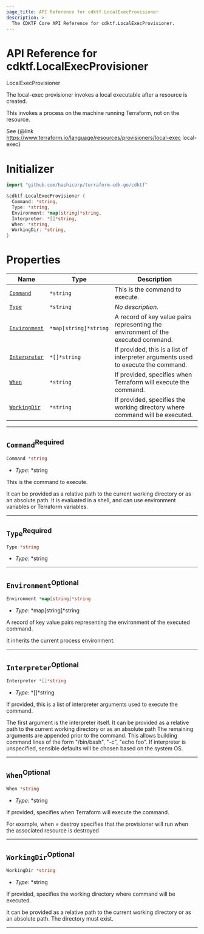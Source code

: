 ```yaml
---
page_title: API Reference for cdktf.LocalExecProvisioner
description: >-
  The CDKTF Core API Reference for cdktf.LocalExecProvisioner.
---
```


<!-- This file is generated through yarn generate-docs -->

# API Reference for cdktf.LocalExecProvisioner

   LocalExecProvisioner <a name="LocalExecProvisioner" id="cdktf.LocalExecProvisioner"></a>
  
  The local-exec provisioner invokes a local executable after a resource is created.
  
  This invokes a process on the machine running Terraform, not on the resource.
  
  See {@link https://www.terraform.io/language/resources/provisioners/local-exec local-exec}
  
  # Initializer <a name="Initializer" id="cdktf.LocalExecProvisioner.Initializer"></a>
  
  ```go
  import "github.com/hashicorp/terraform-cdk-go/cdktf"
  
  &cdktf.LocalExecProvisioner {
  	Command: *string,
  	Type: *string,
  	Environment: *map[string]*string,
  	Interpreter: *[]*string,
  	When: *string,
  	WorkingDir: *string,
  }
  ```
  
  # Properties <a name="Properties" id="Properties"></a>
  
  | **Name** | **Type** | **Description** |
  | --- | --- | --- |
  | <code><a href="#cdktf.LocalExecProvisioner.property.command">Command</a></code> | <code>*string</code> | This is the command to execute. |
  | <code><a href="#cdktf.LocalExecProvisioner.property.type">Type</a></code> | <code>*string</code> | *No description.* |
  | <code><a href="#cdktf.LocalExecProvisioner.property.environment">Environment</a></code> | <code>*map[string]*string</code> | A record of key value pairs representing the environment of the executed command. |
  | <code><a href="#cdktf.LocalExecProvisioner.property.interpreter">Interpreter</a></code> | <code>*[]*string</code> | If provided, this is a list of interpreter arguments used to execute the command. |
  | <code><a href="#cdktf.LocalExecProvisioner.property.when">When</a></code> | <code>*string</code> | If provided, specifies when Terraform will execute the command. |
  | <code><a href="#cdktf.LocalExecProvisioner.property.workingDir">WorkingDir</a></code> | <code>*string</code> | If provided, specifies the working directory where command will be executed. |
  
  ---
  
  ## `Command`<sup>Required</sup> <a name="Command" id="cdktf.LocalExecProvisioner.property.command"></a>
  
  ```go
  Command *string
  ```
  
  - *Type:* *string
  
  This is the command to execute.
  
  It can be provided as a relative path to the current working directory or as an absolute path.
  It is evaluated in a shell, and can use environment variables or Terraform variables.
  
  ---
  
  ## `Type`<sup>Required</sup> <a name="Type" id="cdktf.LocalExecProvisioner.property.type"></a>
  
  ```go
  Type *string
  ```
  
  - *Type:* *string
  
  ---
  
  ## `Environment`<sup>Optional</sup> <a name="Environment" id="cdktf.LocalExecProvisioner.property.environment"></a>
  
  ```go
  Environment *map[string]*string
  ```
  
  - *Type:* *map[string]*string
  
  A record of key value pairs representing the environment of the executed command.
  
  It inherits the current process environment.
  
  ---
  
  ## `Interpreter`<sup>Optional</sup> <a name="Interpreter" id="cdktf.LocalExecProvisioner.property.interpreter"></a>
  
  ```go
  Interpreter *[]*string
  ```
  
  - *Type:* *[]*string
  
  If provided, this is a list of interpreter arguments used to execute the command.
  
  The first argument is the interpreter itself.
  It can be provided as a relative path to the current working directory or as an absolute path
  The remaining arguments are appended prior to the command.
  This allows building command lines of the form "/bin/bash", "-c", "echo foo".
  If interpreter is unspecified, sensible defaults will be chosen based on the system OS.
  
  ---
  
  ## `When`<sup>Optional</sup> <a name="When" id="cdktf.LocalExecProvisioner.property.when"></a>
  
  ```go
  When *string
  ```
  
  - *Type:* *string
  
  If provided, specifies when Terraform will execute the command.
  
  For example, when = destroy specifies that the provisioner will run when the associated resource is destroyed
  
  ---
  
  ## `WorkingDir`<sup>Optional</sup> <a name="WorkingDir" id="cdktf.LocalExecProvisioner.property.workingDir"></a>
  
  ```go
  WorkingDir *string
  ```
  
  - *Type:* *string
  
  If provided, specifies the working directory where command will be executed.
  
  It can be provided as a relative path to the current working directory or as an absolute path.
  The directory must exist.
  
  ---
  
